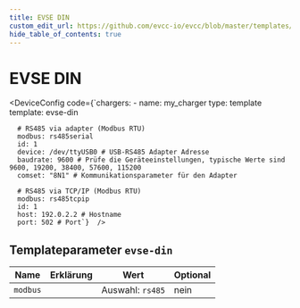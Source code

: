 ```yaml
---
title: EVSE DIN
custom_edit_url: https://github.com/evcc-io/evcc/blob/master/templates/definition/charger/evse-din.yaml
hide_table_of_contents: true
---
```



# EVSE DIN

<DeviceFeatures features="" />

<DeviceConfig code={`chargers:
    - name: my_charger
      type: template
      template: evse-din
      
      # RS485 via adapter (Modbus RTU)
      modbus: rs485serial
      id: 1
      device: /dev/ttyUSB0 # USB-RS485 Adapter Adresse
      baudrate: 9600 # Prüfe die Geräteeinstellungen, typische Werte sind 9600, 19200, 38400, 57600, 115200
      comset: "8N1" # Kommunikationsparameter für den Adapter
      
      # RS485 via TCP/IP (Modbus RTU)
      modbus: rs485tcpip
      id: 1
      host: 192.0.2.2 # Hostname
      port: 502 # Port`}  />

## Templateparameter `evse-din`

| Name | Erklärung | Wert | Optional |
|-----------|-----------|------|----------|
| `modbus` |  | Auswahl: `rs485` | nein |

